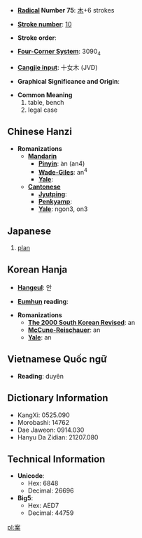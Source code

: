 * '''[[Wiktionary:Chinese radical index| Radical]] Number 75''': [[Wiktionary:Chinese radical index 木|木]]+6 strokes

* '''[[Wiktionary:Chinese total strokes index|Stroke number]]''': [[Wiktionary:Chinese total strokes index 10|10]]

* '''Stroke order''': 

* '''[[Wiktionary:Chinese four corner index|Four-Corner System]]''': 3090<sub>4</sub>

* '''[[Wiktionary:Chinese Cangjie index|Cangjie input]]''': 十女木 (JVD)

* '''Graphical Significance and Origin''': 

* '''Common Meaning'''
*#table, bench
*# legal case

== Chinese Hanzi ==

* '''Romanizations'''
** '''[[Mandarin]]'''
*** '''[[Pinyin]]''': àn (an4)
*** '''[[Wade-Giles]]''': an<sup>4</sup>
*** '''[[Yale]]''': 
** '''[[Cantonese]]'''
*** '''[[Jyutping]]''':
*** '''[[Penkyamp]]''': 
*** '''[[Yale]]''': ngon3, on3

== Japanese ==

{{kanji|[[あん]] ([[an]])|[[つくえ]] ([[tsukue]]), [[かんがえる]] ([[kangaeru]])}}
{{japnoun|あん|an}}
# [[plan]]

== Korean Hanja ==

* '''[[Hangeul]]''': 안

* '''[[Eumhun]] reading''': 

* '''Romanizations'''
** '''[[The 2000 South Korean Revised Romanization|The 2000 South Korean Revised]]''': an
** '''[[McCune-Reischauer]]''': an
** '''[[Yale]]''': an

== Vietnamese Quốc ngữ ==

* '''Reading''': duyên

== Dictionary Information ==

* KangXi: 0525.090
* Morobashi: 14762
* Dae Jaweon: 0914.030
* Hanyu Da Zidian: 21207.080

== Technical Information ==

* '''Unicode''':
** Hex: 6848
** Decimal: 26696
* '''Big5''':
** Hex: AED7
** Decimal: 44759

[[pl:案]]